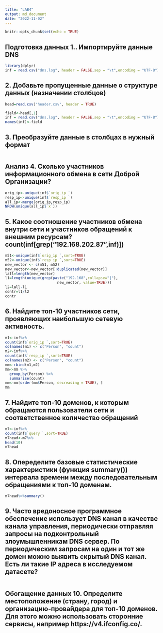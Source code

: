 ```yaml
---
title: "LAB4"
output: md_document
date: "2022-11-02"
---
```

```r
knitr::opts_chunk$set(echo = TRUE)
```

## Подготовка данных 1.. Импортируйте данные DNS
```r
library(dplyr)
inf = read.csv("dns.log", header = FALSE,sep = "\t",encoding = "UTF-8")
```

## 2. Добавьте пропущенные данные о структуре данных (назначении столбцов)
```r
head=read.csv("header.csv", header = TRUE)

field<-head[,1]
inf = read.csv("dns.log", header = FALSE,sep = "\t",encoding = "UTF-8")
names(inf)<-field

```

## 3. Преобразуйте данные в столбцах в нужный формат
```r

```

## Анализ 4. Сколько участников информационного обмена в сети Доброй Организации?
```r
orig_ip<-unique(inf$`orig_ip `)
resp_ip<-unique(inf$`resp_ip `)
all_ip<-merge(orig_ip,resp_ip)
NROW(unique(all_ip$`x`))
```

## 5. Какое соотношение участников обмена внутри сети и участников обращений к внешним ресурсам?count(inf[grep("192.168.202.87",inf)])
```r
m51<-unique(inf$`orig_ip `,sort=TRUE)
m52<-unique(inf$`resp_ip `,sort=TRUE)
new_vector <- c(m51, m52)
new_vector<-new_vector[!duplicated(new_vector)]
lall=length(new_vector)
l1=length(unique(grep(paste("192.168",collapse="|"), 
                        new_vector, value=TRUE)))
l2=lall-l1
contr=l1/l2
contr

```

## 6. Найдите топ-10 участников сети, проявляющих наибольшую сетевую активность.
```r

m1<-inf%>%
count(inf$`orig_ip `,sort=TRUE)
colnames(m1) <- c("Person", "count")
m2<-inf%>%
count(inf$`resp_ip `,sort=TRUE)
colnames(m2) <- c("Person", "count")
mm<-rbind(m1,m2)
mm<-mm %>%
  group_by(Person) %>%
  summarise(count)
mm<-mm[order(mm$Person, decreasing = TRUE), ]   
mm
```

## 7. Найдите топ-10 доменов, к которым обращаются пользователи сети и соответственное количество обращений
```r
m7<-inf%>%
count(inf$`query `,sort=TRUE)
m7head<-m7%>%
head(10)
m7head
```

## 8. Опеределите базовые статистические характеристики (функция summary()) интервала времени между последовательным обращениями к топ-10 доменам.
```r
m7head%>%summary()
```

## 9. Часто вредоносное программное обеспечение использует DNS канал в качестве канала управления, периодически отправляя запросы на подконтрольный злоумышленникам DNS сервер. По периодическим запросам на один и тот же домен можно выявить скрытый DNS канал. Есть ли такие IP адреса в исследуемом датасете?
```r

```

## Обогащение данных 10. Определите местоположение (страну, город) и организацию-провайдера для топ-10 доменов. Для этого можно использовать сторонние сервисы, например https://v4.ifconfig.co/.
```r

```
